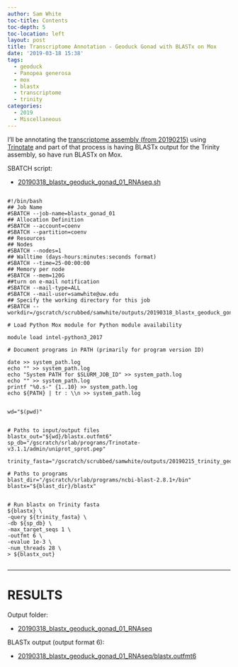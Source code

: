 ```yaml
---
author: Sam White
toc-title: Contents
toc-depth: 5
toc-location: left
layout: post
title: Transcriptome Annotation - Geoduck Gonad with BLASTx on Mox
date: '2019-03-18 15:38'
tags:
  - geoduck
  - Panopea generosa
  - mox
  - blastx
  - transcriptome
  - trinity
categories:
  - 2019
  - Miscellaneous
---
```

I'll be annotating the [transcriptome assembly (from 20190215)](https://robertslab.github.io/sams-notebook/posts/2019/2019-02-15-Transcriptome-Assembly---Geoduck-Tissue-Specific-Assembly-Gonad/) using [Trinotate](https://github.com/Trinotate/Trinotate.github.io/wiki) and part of that process is having BLASTx output for the Trinity assembly, so have run BLASTx on Mox.

SBATCH script:

- [20190318_blastx_geoduck_gonad_01_RNAseq.sh](https://raw.githubusercontent.com/RobertsLab/sams-notebook/master/sbatch_scripts/20190318_blastx_geoduck_gonad_01_RNAseq.sh)

<pre><code>
#!/bin/bash
## Job Name
#SBATCH --job-name=blastx_gonad_01
## Allocation Definition
#SBATCH --account=coenv
#SBATCH --partition=coenv
## Resources
## Nodes
#SBATCH --nodes=1
## Walltime (days-hours:minutes:seconds format)
#SBATCH --time=25-00:00:00
## Memory per node
#SBATCH --mem=120G
##turn on e-mail notification
#SBATCH --mail-type=ALL
#SBATCH --mail-user=samwhite@uw.edu
## Specify the working directory for this job
#SBATCH --workdir=/gscratch/scrubbed/samwhite/outputs/20190318_blastx_geoduck_gonad_01_RNAseq

# Load Python Mox module for Python module availability

module load intel-python3_2017

# Document programs in PATH (primarily for program version ID)

date >> system_path.log
echo "" >> system_path.log
echo "System PATH for $SLURM_JOB_ID" >> system_path.log
echo "" >> system_path.log
printf "%0.s-" {1..10} >> system_path.log
echo ${PATH} | tr : \\n >> system_path.log


wd="$(pwd)"


# Paths to input/output files
blastx_out="${wd}/blastx.outfmt6"
sp_db="/gscratch/srlab/programs/Trinotate-v3.1.1/admin/uniprot_sprot.pep"

trinity_fasta="/gscratch/scrubbed/samwhite/outputs/20190215_trinity_geoduck_gonad_01_RNAseq/trinity_out_dir/Trinity.fasta"

# Paths to programs
blast_dir="/gscratch/srlab/programs/ncbi-blast-2.8.1+/bin"
blastx="${blast_dir}/blastx"


# Run blastx on Trinity fasta
${blastx} \
-query ${trinity_fasta} \
-db ${sp_db} \
-max_target_seqs 1 \
-outfmt 6 \
-evalue 1e-3 \
-num_threads 28 \
> ${blastx_out}

</code></pre>

---

# RESULTS

Output folder:

- [20190318_blastx_geoduck_gonad_01_RNAseq](http://gannet.fish.washington.edu/Atumefaciens/20190318_blastx_geoduck_gonad_01_RNAseq)

BLASTx output (output format 6):

- [20190318_blastx_geoduck_gonad_01_RNAseq/blastx.outfmt6](http://gannet.fish.washington.edu/Atumefaciens/20190318_blastx_geoduck_gonad_01_RNAseq/blastx.outfmt6)
